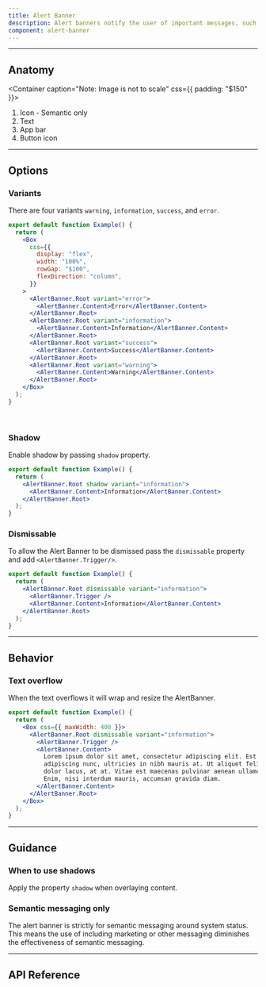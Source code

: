 ```yaml
---
title: Alert Banner
description: Alert banners notify the user of important messages, such as system alerts. They're meant to encourage the user to take an action.
component: alert-banner
---
```


---

## Anatomy

<Container caption="Note: Image is not  to scale" css={{ padding: "$150" }}>
  <InlineSVG
    path="/img/components/alertbanner/anatomy.svg"
    width={392}
    height={120}
  />
</Container>

1. Icon - Semantic only
2. Text
3. App bar
4. Button icon

---

## Options

### Variants

There are four variants `warning`, `information`, `success`, and `error`.

```jsx withPreview
export default function Example() {
  return (
    <Box
      css={{
        display: "flex",
        width: "100%",
        rowGap: "$100",
        flexDirection: "column",
      }}
    >
      <AlertBanner.Root variant="error">
        <AlertBanner.Content>Error</AlertBanner.Content>
      </AlertBanner.Root>
      <AlertBanner.Root variant="information">
        <AlertBanner.Content>Information</AlertBanner.Content>
      </AlertBanner.Root>
      <AlertBanner.Root variant="success">
        <AlertBanner.Content>Success</AlertBanner.Content>
      </AlertBanner.Root>
      <AlertBanner.Root variant="warning">
        <AlertBanner.Content>Warning</AlertBanner.Content>
      </AlertBanner.Root>
    </Box>
  );
}
```

<BR />

### Shadow

Enable shadow by passing `shadow` property.

```jsx withPreview
export default function Example() {
  return (
    <AlertBanner.Root shadow variant="information">
      <AlertBanner.Content>Information</AlertBanner.Content>
    </AlertBanner.Root>
  );
}
```

### Dismissable

To allow the Alert Banner to be dismissed pass the `dismissable` property and add `<AlertBanner.Trigger/>`.

```jsx withPreview
export default function Example() {
  return (
    <AlertBanner.Root dismissable variant="information">
      <AlertBanner.Trigger />
      <AlertBanner.Content>Information</AlertBanner.Content>
    </AlertBanner.Root>
  );
}
```

---

## Behavior

### Text overflow

When the text overflows it will wrap and resize the AlertBanner.

```jsx withPreview
export default function Example() {
  return (
    <Box css={{ maxWidth: 400 }}>
      <AlertBanner.Root dismissable variant="information">
        <AlertBanner.Trigger />
        <AlertBanner.Content>
          Lorem ipsum dolor sit amet, consectetur adipiscing elit. Est
          adipiscing nunc, ultricies in nibh mauris at. Ut aliquet felis platea
          dolor lacus, at at. Vitae est maecenas pulvinar aenean ullamcorper.
          Enim, nisi interdum mauris, accumsan gravida diam.
        </AlertBanner.Content>
      </AlertBanner.Root>
    </Box>
  );
}
```

---

## Guidance

### When to use shadows

Apply the property `shadow` when overlaying content.

<GuideContainer variant="success">
  <InlineSVG
    path="/img/components/alertbanner/guidance-overlay-content.svg"
    width={380}
    height={240}
  />
</GuideContainer>

### Semantic messaging only

The alert banner is strictly for semantic messaging around system status. This means the use of including marketing or other messaging diminishes the effectiveness of semantic messaging.

<GuideContainer variant="warning">
  <InlineSVG
    path="/img/components/alertbanner/guidance-subs.svg"
    width={380}
    height={56}
  />
</GuideContainer>

---

## API Reference

<PropsTable props={propsTable} />
